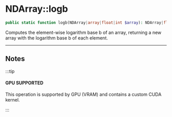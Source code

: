 
# NDArray::logb

```php
public static function logb(NDArray|array|float|int $array): NDArray|float|int;
```
Computes the element-wise logarithm base b of an array, returning
a new array with the logarithm base b of each element.

---

## Notes

:::tip

#### GPU SUPPORTED
This operation is supported by GPU (VRAM) and contains a custom CUDA kernel.

:::
